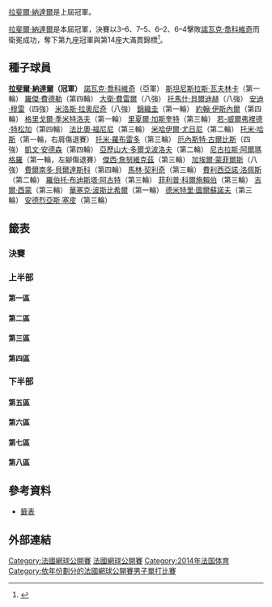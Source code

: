 {{GrandSlamEvents|2014|法國網球公開賽|
| defchamp = {{flagicon|ESP}} [[拉斐爾·納達爾|拉斐爾·納達爾]]
 | champ = {{flagicon|ESP}} [[拉斐爾·納達爾|拉斐爾·納達爾]]
 | runner = {{flagicon|SRB}} [[諾瓦克·喬科維奇|諾瓦克·喬科維奇]]
 | score = 3–6、7–5、6–2、6–4
}}

{{main|2014年法國網球公開賽}}

[[拉斐爾·納達爾|拉斐爾·納達爾]]是上屆冠軍。

[[拉斐爾·納達爾|拉斐爾·納達爾]]是本屆冠軍，決賽以3–6、7–5、6–2、6–4擊敗[[諾瓦克·喬科維奇|諾瓦克·喬科維奇]]而衛冕成功，奪下第九座冠軍與第14座大滿貫錦標<ref>{{cite news|url=http://www.bbc.com/sport/0/tennis/27753534|title=Rafael Nadal beats Novak Djokovic to win ninth French Open title|date=June 8, 2014|work=BBC Sport|accessdate=June 9, 2014|archive-date=2014-06-12|archive-url=https://web.archive.org/web/20140612173216/http://www.bbc.com/sport/0/tennis/27753534|dead-url=no}}</ref>。

==種子球員==
{{col-begin}}
{{col-2}}
{{seeds|1|一}} {{flagicon|ESP}} '''[[拉斐爾·納達爾|拉斐爾·納達爾]]（冠軍）'''
{{seeds|2|八}} {{flagicon|SRB}} [[諾瓦克·喬科維奇|諾瓦克·喬科維奇]]（亞軍）
{{seeds|3|三}} {{flagicon|SUI}} [[斯坦尼斯拉斯·瓦夫林卡|斯坦尼斯拉斯·瓦夫林卡]]（第一輪）
{{seeds|4|六}} {{flagicon|SUI}} [[羅傑·費德勒|羅傑·費德勒]]（第四輪）
{{seeds|5|二}} {{flagicon|ESP}} [[大衛·費雷爾|大衛·費雷爾]]（八強）
{{seeds|6|五}} {{flagicon|CZE}} [[托馬什·貝爾迪赫|托馬什·貝爾迪赫]]（八強）
{{seeds|7|四}} {{flagicon|GBR}} [[安迪·穆雷|安迪·穆雷]]（四強）
{{seeds|8|七}} {{flagicon|CAN}} [[米洛斯·拉奧尼奇|米洛斯·拉奧尼奇]]（八強）
{{seeds|9|七}} {{flagicon|JPN}} [[錦織圭|錦織圭]]（第一輪）
{{seeds|10|五}} {{flagicon|USA}} [[約翰·伊斯內爾|約翰·伊斯內爾]]（第四輪）
{{seeds|11|二}} {{flagicon|BUL}} [[格里戈爾·季米特洛夫|格里戈爾·季米特洛夫]]（第一輪）
{{seeds|12|四}} {{flagicon|FRA}} [[里夏爾·加斯奎特|里夏爾·加斯奎特]]（第三輪）
{{seeds|13|八}} {{flagicon|FRA}} [[若-威爾弗裡德·特松加|若-威爾弗裡德·特松加]]（第四輪）
{{seeds|14|三}} {{flagicon|ITA}} [[法比奧·福尼尼|法比奧·福尼尼]]（第三輪）
{{seeds|15|六}} {{flagicon|RUS}} [[米哈伊爾·尤日尼|米哈伊爾·尤日尼]]（第二輪）
{{seeds|16|一}} {{flagicon|GER}} [[托米·哈斯|托米·哈斯]]（第一輪，右肩傷退賽）
{{col-2}}
{{seeds|17|五}} {{flagicon|ESP}} [[托米·羅布雷多|托米·羅布雷多]]（第三輪）
{{seeds|18|六}} {{flagicon|LAT}} [[厄內斯特·古爾比斯|厄內斯特·古爾比斯]]（四強）
{{seeds|19|二}} {{flagicon|RSA}} [[凱文·安德森_(網球運動員)|凱文·安德森]]（第四輪）
{{seeds|20|七}} {{flagicon|UKR}} [[亞歷山大·多爾戈波洛夫|亞歷山大·多爾戈波洛夫]]（第二輪）
{{seeds|21|一}} {{flagicon|ESP}} [[尼古拉斯·阿爾瑪格羅|尼古拉斯·阿爾瑪格羅]]（第一輪，左腳傷退賽）
{{seeds|22|八}} {{flagicon|POL}} [[傑西·詹努維克茲|傑西·詹努維克茲]]（第三輪）
{{seeds|23|三}} {{flagicon|FRA}} [[加埃爾·蒙菲爾斯|加埃爾·蒙菲爾斯]]（八強）
{{seeds|24|四}} {{flagicon|ESP}} [[費爾南多·貝爾達斯科|費爾南多·貝爾達斯科]]（第四輪）
{{seeds|25|八}} {{flagicon|CRO}} [[馬林·契利奇|馬林·契利奇]]（第三輪）
{{seeds|26|三}} {{flagicon|ESP}} [[費利西亞諾·洛佩斯|費利西亞諾·洛佩斯]]（第二輪）
{{seeds|27|五}} {{flagicon|ESP}} [[羅伯托·布迪斯塔·阿古特|羅伯托·布迪斯塔·阿古特]]（第三輪）
{{seeds|28|四}} {{flagicon|GER}} [[菲利普·科爾施賴伯|菲利普·科爾施賴伯]]（第三輪）
{{seeds|29|七}} {{flagicon|FRA}} [[吉爾·西蒙|吉爾·西蒙]]（第三輪）
{{seeds|30|一}} {{flagicon|CAN}} [[華塞克·波斯比希爾|華塞克·波斯比希爾]]（第一輪）
{{seeds|31|六}} {{flagicon|RUS}} [[德米特里·圖爾蘇諾夫|德米特里·圖爾蘇諾夫]]（第三輪）
{{seeds|32|二}} {{flagicon|ITA}} [[安德烈亞斯·塞皮|安德烈亞斯·塞皮]]（第三輪）
{{col-end}}

==籤表==
{{Draw key}}

===決賽===
{{8TeamBracket-Tennis5
| RD1=八強
| RD2=四強
| RD3=決賽
| team-width=175

| RD1-seed1=1
| RD1-team1='''{{flagicon|ESP}} [[拉斐爾·納達爾|拉斐爾·納達爾]]
| RD1-score1-1=4
| RD1-score1-2='''6
| RD1-score1-3='''6
| RD1-score1-4='''6
| RD1-score1-5=
| RD1-seed2=5
| RD1-team2={{flagicon|ESP}} [[大衛·費雷爾|大衛·費雷爾]]
| RD1-score2-1='''6
| RD1-score2-2=4
| RD1-score2-3=0
| RD1-score2-4=1
| RD1-score2-5=

| RD1-seed3=23
| RD1-team3={{flagicon|FRA}} [[加埃爾·蒙菲爾斯|加埃爾·蒙菲爾斯]]
| RD1-score3-1=4
| RD1-score3-2=1
| RD1-score3-3='''6
| RD1-score3-4='''6
| RD1-score3-5=0
| RD1-seed4=7
| RD1-team4='''{{flagicon|GBR}} [[安迪·穆雷|安迪·穆雷]]
| RD1-score4-1='''6
| RD1-score4-2='''6
| RD1-score4-3=4
| RD1-score4-4=1
| RD1-score4-5='''6

| RD1-seed5=6
| RD1-team5={{flagicon|CZE}} [[托馬什·貝爾迪赫|托馬什·貝爾迪赫]]
| RD1-score5-1=3
| RD1-score5-2=2
| RD1-score5-3=4
| RD1-score5-4=
| RD1-score5-5=
| RD1-seed6=18
| RD1-team6='''{{flagicon|LAT}} [[厄內斯特·古爾比斯|厄內斯特·古爾比斯]]
| RD1-score6-1='''6
| RD1-score6-2='''6
| RD1-score6-3='''6
| RD1-score6-4=
| RD1-score6-5=

| RD1-seed7=8
| RD1-team7={{flagicon|CAN}} [[米洛斯·拉奧尼奇|米洛斯·拉奧尼奇]]
| RD1-score7-1=5
| RD1-score7-2=6<sup>5</sup>
| RD1-score7-3=4
| RD1-score7-4=
| RD1-score7-5=
| RD1-seed8=2
| RD1-team8='''{{flagicon|SRB}} [[諾瓦克·喬科維奇|諾瓦克·喬科維奇]]
| RD1-score8-1='''7
| RD1-score8-2='''7<sup>7</sup>
| RD1-score8-3='''6
| RD1-score8-4=
| RD1-score8-5=

| RD2-seed1=1
| RD2-team1='''{{flagicon|ESP}} [[拉斐爾·納達爾|拉斐爾·納達爾]]
| RD2-score1-1='''6
| RD2-score1-2='''6
| RD2-score1-3='''6
| RD2-score1-4=
| RD2-score1-5=
| RD2-seed2=7
| RD2-team2={{flagicon|GBR}} [[安迪·穆雷|安迪·穆雷]]
| RD2-score2-1=3
| RD2-score2-2=2
| RD2-score2-3=1
| RD2-score2-4=
| RD2-score2-5=

| RD2-seed3=18
| RD2-team3={{flagicon|LAT}} [[厄內斯特·古爾比斯|厄內斯特·古爾比斯]]
| RD2-score3-1=3
| RD2-score3-2=3
| RD2-score3-3='''6
| RD2-score3-4=3
| RD2-score3-5=
| RD2-seed4=2
| RD2-team4='''{{flagicon|SRB}} [[諾瓦克·喬科維奇|諾瓦克·喬科維奇]]
| RD2-score4-1='''6
| RD2-score4-2='''6
| RD2-score4-3=3
| RD2-score4-4='''6
| RD2-score4-5=

| RD3-seed1=1
| RD3-team1='''{{flagicon|ESP}} [[拉斐爾·納達爾|拉斐爾·納達爾]]
| RD3-score1-1=3
| RD3-score1-2='''7
| RD3-score1-3='''6
| RD3-score1-4='''6
| RD3-score1-5=
| RD3-seed2=2
| RD3-team2={{flagicon|SRB}} [[諾瓦克·喬科維奇|諾瓦克·喬科維奇]]
| RD3-score2-1='''6
| RD3-score2-2=5
| RD3-score2-3=2
| RD3-score2-4=4
| RD3-score2-5=
}}

===上半部===
====第一區====
{{16TeamBracket-Compact-Tennis5
| RD1=第一輪
| RD2=第二輪
| RD3=第三輪
| RD4=第四輪

| RD1-seed01=1
| RD1-team01='''{{flagicon|ESP}} [[拉斐爾·納達爾|納達爾]]
| RD1-score01-1='''6
| RD1-score01-2='''6
| RD1-score01-3='''6
| RD1-score01-4=
| RD1-score01-5=
| RD1-seed02=WC
| RD1-team02={{flagicon|USA}} [[羅比·吉內普里|吉內普里]]
| RD1-score02-1=0
| RD1-score02-2=3
| RD1-score02-3=0
| RD1-score02-4=
| RD1-score02-5=

| RD1-seed03=WC
| RD1-team03={{flagicon|FRA}} [[保羅-亨利·馬蒂厄|馬蒂厄]]
| RD1-score03-1=4
| RD1-score03-2=6<sup>3</sup>
| RD1-score03-3=2
| RD1-score03-4=
| RD1-score03-5=
| RD1-seed04=
| RD1-team04='''{{flagicon|AUT}} [[多米尼克·蒂姆|蒂姆]]
| RD1-score04-1='''6
| RD1-score04-2='''7<sup>7</sup>
| RD1-score04-3='''6
| RD1-score04-4=
| RD1-score04-5=

| RD1-seed05=Q
| RD1-team05={{flagicon|AUS}} [[詹姆斯·達克沃斯_(網球運動員)|達克沃斯]]
| RD1-score05-1='''7
| RD1-score05-2=2
| RD1-score05-3=4
| RD1-score05-4=6<sup>2</sup>
| RD1-score05-5=
| RD1-seed06=
| RD1-team06='''{{flagicon|ARG}} [[萊昂納多·梅耶爾|梅耶爾]]
| RD1-score06-1=5
| RD1-score06-2='''6
| RD1-score06-3='''6
| RD1-score06-4='''7<sup>7</sup>
| RD1-score06-5=

| RD1-seed07=
| RD1-team07='''{{nowrap|{{flagicon|RUS}} [[泰穆拉茲·加巴什維利|加巴什維利]]}}
| RD1-score07-1='''6
| RD1-score07-2='''6
| RD1-score07-3='''6
| RD1-score07-4=
| RD1-score07-5=
| RD1-seed08=30
| RD1-team08={{flagicon|CAN}} [[華塞克·波斯比希爾|波斯比希爾]]
| RD1-score08-1=4
| RD1-score08-2=2
| RD1-score08-3=3
| RD1-score08-4=
| RD1-score08-5=

| RD1-seed09=21
| RD1-team09={{flagicon|ESP}} [[尼古拉斯·阿爾瑪格羅|阿爾瑪格羅]]
| RD1-score09-1=0<sup>r</sup>
| RD1-score09-2=
| RD1-score09-3=
| RD1-score09-4=
| RD1-score09-5=
| RD1-seed10=
| RD1-team10='''{{flagicon|USA}} [[傑克·索克|索克]]
| RD1-score10-1=5
| RD1-score10-2=
| RD1-score10-3=
| RD1-score10-4=
| RD1-score10-5=

| RD1-seed11=
| RD1-team11='''{{flagicon|USA}} [[斯蒂夫·約翰遜|約翰遜]]
| RD1-score11-1=4
| RD1-score11-2=6<sup>7</sup>
| RD1-score11-3='''7<sup>7</sup>
| RD1-score11-4='''6
| RD1-score11-5='''6
| RD1-seed12=Q
| RD1-team12={{flagicon|FRA}} [[洛朗·洛克里|洛克里]]
| RD1-score12-1='''6
| RD1-score12-2='''7<sup>9</sup>
| RD1-score12-3=6<sup>3</sup>
| RD1-score12-4=3
| RD1-score12-5=3

| RD1-seed13=
| RD1-team13='''{{flagicon|SRB}} [[杜尚·拉約維奇|拉約維奇]]
| RD1-score13-1='''6
| RD1-score13-2='''6
| RD1-score13-3='''6
| RD1-score13-4=
| RD1-score13-5=
| RD1-seed14=
| RD1-team14={{flagicon|ARG}} [[費德里科·德爾波尼斯|德爾波尼斯]]
| RD1-score14-1=3
| RD1-score14-2=2
| RD1-score14-3=3
| RD1-score14-4=
| RD1-score14-5=

| RD1-seed15=PR
| RD1-team15='''{{flagicon|EST}} [[于爾根·佐普|佐普]]
| RD1-score15-1=2
| RD1-score15-2=
| RD1-score15-3=
| RD1-score15-4=
| RD1-score15-5=
| RD1-seed16=16
| RD1-team16={{flagicon|GER}} [[托米·哈斯|哈斯]]
| RD1-score16-1=5<sup>r</sup>
| RD1-score16-2=
| RD1-score16-3=
| RD1-score16-4=
| RD1-score16-5=

| RD2-seed01=1
| RD2-team01='''{{flagicon|ESP}} [[拉斐爾·納達爾|納達爾]]
| RD2-score01-1='''6
| RD2-score01-2='''6
| RD2-score01-3='''6
| RD2-score01-4=
| RD2-score01-5=
| RD2-seed02=
| RD2-team02={{flagicon|AUT}} [[多米尼克·蒂姆|蒂姆]]
| RD2-score02-1=2
| RD2-score02-2=2
| RD2-score02-3=3
| RD2-score02-4=
| RD2-score02-5=

| RD2-seed03=
| RD2-team03='''{{flagicon|ARG}} [[萊昂納多·梅耶爾|梅耶爾]]
| RD2-score03-1='''6
| RD2-score03-2=4
| RD2-score03-3='''6
| RD2-score03-4='''6
| RD2-score03-5=
| RD2-seed04=
| RD2-team04={{flagicon|RUS}} [[泰穆拉茲·加巴什維利|加巴什維利]]
| RD2-score04-1=2
| RD2-score04-2='''6
| RD2-score04-3=4
| RD2-score04-4=4
| RD2-score04-5=

| RD2-seed05=
| RD2-team05='''{{flagicon|USA}} [[傑克·索克|索克]]
| RD2-score05-1='''7
| RD2-score05-2='''6
| RD2-score05-3='''6
| RD2-score05-4=
| RD2-score05-5=
| RD2-seed06=
| RD2-team06={{flagicon|USA}} [[斯蒂夫·約翰遜|約翰遜]]
| RD2-score06-1=5
| RD2-score06-2=4
| RD2-score06-3=2
| RD2-score06-4=
| RD2-score06-5=

| RD2-seed07=
| RD2-team07='''{{flagicon|SRB}} [[杜尚·拉約維奇|拉約維奇]]
| RD2-score07-1='''6
| RD2-score07-2='''6
| RD2-score07-3='''6
| RD2-score07-4=
| RD2-score07-5=
| RD2-seed08=PR
| RD2-team08={{flagicon|EST}} [[于爾根·佐普|佐普]]
| RD2-score08-1=2
| RD2-score08-2=4
| RD2-score08-3=4
| RD2-score08-4=
| RD2-score08-5=

| RD3-seed01=1
| RD3-team01='''{{flagicon|ESP}} [[拉斐爾·納達爾|納達爾]]
| RD3-score01-1='''6
| RD3-score01-2='''7
| RD3-score01-3='''6
| RD3-score01-4=
| RD3-score01-5=
| RD3-seed02=
| RD3-team02={{flagicon|ARG}} [[萊昂納多·梅耶爾|梅耶爾]]
| RD3-score02-1=2
| RD3-score02-2=5
| RD3-score02-3=2
| RD3-score02-4=
| RD3-score02-5=

| RD3-seed03=
| RD3-team03={{flagicon|USA}}  [[傑克·索克|索克]]
| RD3-score03-1=4
| RD3-score03-2=5
| RD3-score03-3=3
| RD3-score03-4=
| RD3-score03-5=
| RD3-seed04=
| RD3-team04='''{{flagicon|SRB}} [[杜尚·拉約維奇|拉約維奇]]
| RD3-score04-1='''6
| RD3-score04-2='''7
| RD3-score04-3='''6
| RD3-score04-4=
| RD3-score04-5=

| RD4-seed01=1
| RD4-team01='''{{flagicon|ESP}} [[拉斐爾·納達爾|納達爾]]
| RD4-score01-1='''6
| RD4-score01-2='''6
| RD4-score01-3='''6
| RD4-score01-4=
| RD4-score01-5=
| RD4-seed02=
| RD4-team02={{flagicon|SRB}} [[杜尚·拉約維奇|拉約維奇]]
| RD4-score02-1=1
| RD4-score02-2=2
| RD4-score02-3=1
| RD4-score02-4=
| RD4-score02-5=
}}

====第二區====
{{16TeamBracket-Compact-Tennis5
| RD1=第一輪
| RD2=第二輪
| RD3=第三輪
| RD4=第四輪

| RD1-seed01=11
| RD1-team01={{flagicon|BUL}} [[格里戈爾·季米特洛夫|季米特洛夫]]
| RD1-score01-1=4
| RD1-score01-2=5
| RD1-score01-3=6<sup>4</sup>
| RD1-score01-4=
| RD1-score01-5=
| RD1-seed02=
| RD1-team02='''{{flagicon|CRO}} [[伊沃·卡洛維奇|卡洛維奇]]
| RD1-score02-1='''6
| RD1-score02-2='''7
| RD1-score02-3='''7<sup>7</sup>
| RD1-score02-4=
| RD1-score02-5=

| RD1-seed03=Q
| RD1-team03='''{{nowrap|{{flagicon|AUT}} [[安德烈斯·海德爾-毛瑞爾|海德爾-毛瑞爾]]}}
| RD1-score03-1=4
| RD1-score03-2=4
| RD1-score03-3='''6
| RD1-score03-4='''6
| RD1-score03-5='''6
| RD1-seed04=
| RD1-team04={{flagicon|GER}} [[丹尼爾·布蘭德斯|布蘭德斯]]
| RD1-score04-1='''6
| RD1-score04-2='''6
| RD1-score04-3=2
| RD1-score04-4=3
| RD1-score04-5=4

| RD1-seed05=WC
| RD1-team05='''{{flagicon|FRA}} [[阿克塞爾·米其翁|米其翁]]
| RD1-score05-1='''6
| RD1-score05-2=6<sup>4</sup>
| RD1-score05-3=5
| RD1-score05-4='''6
| RD1-score05-5='''6
| RD1-seed06=
| RD1-team06={{flagicon|USA}} [[布拉德利·克拉恩|克拉恩]]
| RD1-score06-1=1
| RD1-score06-2='''7<sup>7</sup>
| RD1-score06-3='''7
| RD1-score06-4=1
| RD1-score06-5=4

| RD1-seed07=
| RD1-team07={{flagicon|FRA}} [[斯特凡納·羅伯特|羅伯特]]
| RD1-score07-1=5
| RD1-score07-2=3
| RD1-score07-3=4
| RD1-score07-4=
| RD1-score07-5=
| RD1-seed08=19
| RD1-team08='''{{flagicon|RSA}} [[凱文·安德森_(網球運動員)|安德森]]
| RD1-score08-1='''7
| RD1-score08-2='''6
| RD1-score08-3='''6
| RD1-score08-4=
| RD1-score08-5=

| RD1-seed09=32
| RD1-team09='''{{flagicon|ITA}} [[安德烈亞斯·塞皮|塞皮]]
| RD1-score09-1='''6
| RD1-score09-2='''7
| RD1-score09-3='''6
| RD1-score09-4=
| RD1-score09-5=
| RD1-seed10=
| RD1-team10={{flagicon|COL}} [[聖地亞哥·基拉爾多|基拉爾多]]
| RD1-score10-1=3
| RD1-score10-2=5
| RD1-score10-3=3
| RD1-score10-4=
| RD1-score10-5=

| RD1-seed11=
| RD1-team11='''{{flagicon|ARG}} [[胡安·摩納哥|摩納哥]]
| RD1-score11-1='''6
| RD1-score11-2='''6
| RD1-score11-3='''6
| RD1-score11-4=
| RD1-score11-5=
| RD1-seed12=WC
| RD1-team12={{flagicon|FRA}} [[盧卡斯·普耶|普耶]]
| RD1-score12-1=3
| RD1-score12-2=1
| RD1-score12-3=4
| RD1-score12-4=
| RD1-score12-5=

| RD1-seed13=Q
| RD1-team13='''{{flagicon|ITA}} [[西莫內·博萊利|博萊利]]
| RD1-score13-1='''6
| RD1-score13-2='''6
| RD1-score13-3='''6
| RD1-score13-4=
| RD1-score13-5=
| RD1-seed14=Q
| RD1-team14={{flagicon|ITA}} [[安德烈·阿納博迪|阿納博迪]]
| RD1-score14-1=4
| RD1-score14-2=4
| RD1-score14-3=2
| RD1-score14-4=
| RD1-score14-5=

| RD1-seed15=
| RD1-team15={{flagicon|NED}} [[伊格爾·西里寧|西里寧]]
| RD1-score15-1=4
| RD1-score15-2=3
| RD1-score15-3=1
| RD1-score15-4=
| RD1-score15-5=
| RD1-seed16=5
| RD1-team16='''{{flagicon|ESP}} [[大衛·費雷爾|費雷爾]]
| RD1-score16-1='''6
| RD1-score16-2='''6
| RD1-score16-3='''6
| RD1-score16-4=
| RD1-score16-5=

| RD2-seed01=
| RD2-team01='''{{flagicon|CRO}} [[伊沃·卡洛維奇|卡洛維奇]]
| RD2-score01-1='''7
| RD2-score01-2='''6
| RD2-score01-3='''6
| RD2-score01-4=
| RD2-score01-5=
| RD2-seed02=Q
| RD2-team02={{nowrap|{{flagicon|AUT}} [[安德烈斯·海德爾-毛瑞爾|海德爾-毛瑞爾]]}}
| RD2-score02-1=5
| RD2-score02-2=3
| RD2-score02-3=4
| RD2-score02-4=
| RD2-score02-5=

| RD2-seed03=WC
| RD2-team03={{flagicon|FRA}} [[阿克塞爾·米其翁|米其翁]]
| RD2-score03-1=2
| RD2-score03-2=3
| RD2-score03-3=2
| RD2-score03-4=
| RD2-score03-5=
| RD2-seed04=19
| RD2-team04='''{{flagicon|RSA}} [[凱文·安德森_(網球運動員)|安德森]]
| RD2-score04-1='''6
| RD2-score04-2='''6
| RD2-score04-3='''6
| RD2-score04-4=
| RD2-score04-5=

| RD2-seed05=32
| RD2-team05='''{{flagicon|ITA}} [[安德烈亞斯·塞皮|塞皮]]
| RD2-score05-1='''6
| RD2-score05-2='''6
| RD2-score05-3='''6
| RD2-score05-4=
| RD2-score05-5=
| RD2-seed06=
| RD2-team06={{flagicon|ARG}} [[胡安·摩納哥|摩納哥]]
| RD2-score06-1=2
| RD2-score06-2=4
| RD2-score06-3=4
| RD2-score06-4=
| RD2-score06-5=

| RD2-seed07=Q
| RD2-team07={{flagicon|ITA}} [[西莫內·博萊利|博萊利]]
| RD2-score07-1=2
| RD2-score07-2=3
| RD2-score07-3=2
| RD2-score07-4=
| RD2-score07-5=
| RD2-seed08=5
| RD2-team08='''{{flagicon|ESP}} [[大衛·費雷爾|費雷爾]]'''
| RD2-score08-1='''6
| RD2-score08-2='''6
| RD2-score08-3='''6
| RD2-score08-4=
| RD2-score08-5=

| RD3-seed01=
| RD3-team01={{flagicon|CRO}} [[伊沃·卡洛維奇|卡洛維奇]]
| RD3-score01-1=3
| RD3-score01-2=0<sup>r</sup>
| RD3-score01-3=
| RD3-score01-4=
| RD3-score01-5=
| RD3-seed02=19
| RD3-team02='''{{nowrap|{{flagicon|RSA}} [[凱文·安德森_(網球運動員)|安德森]]}}
| RD3-score02-1='''6
| RD3-score02-2=0
| RD3-score02-3=
| RD3-score02-4=
| RD3-score02-5=

| RD3-seed03=32
| RD3-team03={{flagicon|ITA}} [[安德烈亞斯·塞皮|塞皮]]
| RD3-score03-1=2
| RD3-score03-2=6<sup>2</sup>
| RD3-score03-3=3
| RD3-score03-4=
| RD3-score03-5=
| RD3-seed04=5
| RD3-team04='''{{flagicon|ESP}} [[大衛·費雷爾|費雷爾]]
| RD3-score04-1='''6
| RD3-score04-2='''7<sup>7</sup>
| RD3-score04-3='''6
| RD3-score04-4=
| RD3-score04-5=

| RD4-seed01=19
| RD4-team01={{nowrap|{{flagicon|RSA}} [[凱文·安德森_(網球運動員)|安德森]]}}
| RD4-score01-1=3
| RD4-score01-2=3
| RD4-score01-3='''7<sup>7</sup>
| RD4-score01-4=1
| RD4-score01-5=
| RD4-seed02=5
| RD4-team02={{flagicon|ESP}} '''[[大衛·費雷爾|費雷爾]]
| RD4-score02-1='''6
| RD4-score02-2='''6
| RD4-score02-3=6<sup>5</sup>
| RD4-score02-4='''6
| RD4-score02-5=
}}

====第三區====
{{16TeamBracket-Compact-Tennis5
| RD1=第一輪
| RD2=第二輪
| RD3=第三輪
| RD4=第四輪

| RD1-seed01=3
| RD1-team01= {{flagicon|SUI}} [[斯坦尼斯拉斯·瓦夫林卡|瓦夫林卡]]
| RD1-score01-1=4
| RD1-score01-2='''7
| RD1-score01-3=2
| RD1-score01-4=0
| RD1-score01-5=
| RD1-seed02=
| RD1-team02= '''{{nowrap|{{flagicon|ESP}} [[吉列爾莫·加西亞·洛佩斯|加西亞·洛佩斯]]}}
| RD1-score02-1='''6
| RD1-score02-2=5
| RD1-score02-3='''6
| RD1-score02-4='''6'''
| RD1-score02-5=

| RD1-seed03=
| RD1-team03='''{{flagicon|FRA}} [[阿德里安·曼納里諾|曼納里諾]]
| RD1-score03-1='''6
| RD1-score03-2='''6
| RD1-score03-3='''6
| RD1-score03-4=
| RD1-score03-5=
| RD1-seed04=
| RD1-team04={{flagicon|TPE}} [[盧彥勳|盧]]
| RD1-score04-1=2
| RD1-score04-2=1
| RD1-score04-3=1
| RD1-score04-4=
| RD1-score04-5=

| RD1-seed05=
| RD1-team05='''{{flagicon|USA}} [[唐納德·揚_(網球運動員)|揚]]
| RD1-score05-1='''6
| RD1-score05-2=2
| RD1-score05-3='''6
| RD1-score05-4='''6
| RD1-score05-5=
| RD1-seed06=
| RD1-team06={{flagicon|ISR}} [[杜迪·塞拉|塞拉]]
| RD1-score06-1=1
| RD1-score06-2='''6
| RD1-score06-3=1
| RD1-score06-4=0
| RD1-score06-5=

| RD1-seed07=Q
| RD1-team07={{flagicon|BIH}} [[達米爾·德祖赫|德祖赫]]
| RD1-score07-1=3
| RD1-score07-2=6<sup>8</sup>
| RD1-score07-3=3
| RD1-score07-4=
| RD1-score07-5=
| RD1-seed08=26
| RD1-team08='''{{flagicon|ESP}} [[費利西亞諾·洛佩斯|洛佩斯]]
| RD1-score08-1='''6
| RD1-score08-2='''7<sup>10</sup>
| RD1-score08-3='''6
| RD1-score08-4=
| RD1-score08-5=

| RD1-seed09=23
| RD1-team09='''{{flagicon|FRA}} [[加埃爾·蒙菲爾斯|蒙菲爾斯]]
| RD1-score09-1='''6
| RD1-score09-2=4
| RD1-score09-3='''6
| RD1-score09-4='''6
| RD1-score09-5=
| RD1-seed10=
| RD1-team10={{flagicon|ROU}} [[維克托·哈內斯庫|哈內斯庫]]
| RD1-score10-1=2
| RD1-score10-2='''6
| RD1-score10-3=4
| RD1-score10-4=2
| RD1-score10-5=

| RD1-seed11=WC
| RD1-team11={{flagicon|FRA}} [[阿爾巴諾·奧利維蒂|奧利維蒂]]
| RD1-score11-1=1
| RD1-score11-2=4
| RD1-score11-3=4
| RD1-score11-4=
| RD1-score11-5=
| RD1-seed12=
| RD1-team12='''{{flagicon|GER}} [[楊-萊納德·史卓夫|史卓夫]]
| RD1-score12-1='''6
| RD1-score12-2='''6
| RD1-score12-3='''6
| RD1-score12-4=
| RD1-score12-5=

| RD1-seed13=
| RD1-team13={{flagicon|GER}} [[班傑明·貝克爾|貝克爾]]
| RD1-score13-1=2
| RD1-score13-2=4
| RD1-score13-3='''6
| RD1-score13-4='''6
| RD1-score13-5=2
| RD1-seed14=
| RD1-team14='''{{flagicon|BRA}} [[托馬斯·貝魯奇|貝魯奇]]
| RD1-score14-1='''6
| RD1-score14-2='''6
| RD1-score14-3=3
| RD1-score14-4=4
| RD1-score14-5='''6

| RD1-seed15=Q
| RD1-team15={{flagicon|GER}} [[安德烈亞斯·貝克_(網球運動員)|貝克]]
| RD1-score15-1=4
| RD1-score15-2=4
| RD1-score15-3=1
| RD1-score15-4=
| RD1-score15-5=
| RD1-seed16=14
| RD1-team16='''{{flagicon|ITA}} [[法比奧·福尼尼|福尼尼]]
| RD1-score16-1='''6
| RD1-score16-2='''6
| RD1-score16-3='''6
| RD1-score16-4=
| RD1-score16-5=

| RD2-seed01=
| RD2-team01='''{{nowrap|{{flagicon|ESP}} [[吉列爾莫·加西亞·洛佩斯|加西亞·洛佩斯]]}}
| RD2-score01-1='''6
| RD2-score01-2='''6
| RD2-score01-3=4
| RD2-score01-4='''6
| RD2-score01-5=
| RD2-seed02=
| RD2-team02={{flagicon|FRA}} [[阿德里安·曼納里諾|曼納里諾]]
| RD2-score02-1=4
| RD2-score02-2=3
| RD2-score02-3='''6
| RD2-score02-4=0
| RD2-score02-5=

| RD2-seed03=
| RD2-team03='''{{flagicon|USA}} [[唐納德·揚_(網球運動員)|揚]]
| RD2-score03-1='''6
| RD2-score03-2='''7<sup>7</sup>
| RD2-score03-3='''6
| RD2-score03-4=
| RD2-score03-5=
| RD2-seed04=26
| RD2-team04={{flagicon|ESP}} [[費利西亞諾·洛佩斯|洛佩斯]]
| RD2-score04-1=3
| RD2-score04-2=6<sup>1</sup>
| RD2-score04-3=3
| RD2-score04-4=
| RD2-score04-5=

| RD2-seed05=23
| RD2-team05='''{{flagicon|FRA}} [[加埃爾·蒙菲爾斯|蒙菲爾斯]]
| RD2-score05-1='''7<sup>7</sup>
| RD2-score05-2='''6
| RD2-score05-3='''6
| RD2-score05-4=
| RD2-score05-5=
| RD2-seed06=
| RD2-team06={{flagicon|GER}} [[楊-萊納德·史卓夫|史卓夫]]
| RD2-score06-1=6<sup>4</sup>
| RD2-score06-2=4
| RD2-score06-3=1
| RD2-score06-4=
| RD2-score06-5=

| RD2-seed07=
| RD2-team07={{flagicon|BRA}} [[托馬斯·貝魯奇|貝魯奇]]
| RD2-score07-1=3
| RD2-score07-2=4
| RD2-score07-3=6<sup>2</sup>
| RD2-score07-4=
| RD2-score07-5=
| RD2-seed08=14
| RD2-team08='''{{flagicon|ITA}} [[法比奧·福尼尼|福尼尼]]
| RD2-score08-1='''6
| RD2-score08-2='''6
| RD2-score08-3='''7<sup>7</sup>
| RD2-score08-4=
| RD2-score08-5=

| RD3-seed01=
| RD3-team01='''{{nowrap|{{flagicon|ESP}} [[吉列爾莫·加西亞·洛佩斯|加西亞·洛佩斯]]}}
| RD3-score01-1='''6
| RD3-score01-2='''6
| RD3-score01-3=2
| RD3-score01-4=6<sup>4</sup>
| RD3-score01-5='''6
| RD3-seed02=
| RD3-team02={{flagicon|USA}} [[唐納德·揚_(網球運動員)|揚]]
| RD3-score02-1=2
| RD3-score02-2=4
| RD3-score02-3='''6
| RD3-score02-4='''7<sup>7</sup>
| RD3-score02-5=4

| RD3-seed03=23
| RD3-team03='''{{flagicon|FRA}} [[加埃爾·蒙菲爾斯|蒙菲爾斯]]
| RD3-score03-1=5
| RD3-score03-2='''6
| RD3-score03-3='''6
| RD3-score03-4=0
| RD3-score03-5='''6
| RD3-seed04=14
| RD3-team04={{flagicon|ITA}} [[法比奧·福尼尼|福尼尼]]
| RD3-score04-1='''7
| RD3-score04-2=2
| RD3-score04-3=4
| RD3-score04-4='''6
| RD3-score04-5=2

| RD4-seed01=
| RD4-team01={{nowrap|{{flagicon|ESP}} [[吉列爾莫·加西亞·洛佩斯|加西亞·洛佩斯]]}}
| RD4-score01-1=0
| RD4-score01-2=2
| RD4-score01-3=5
| RD4-score01-4=
| RD4-score01-5=
| RD4-seed02=23
| RD4-team02={{flagicon|FRA}} '''[[加埃爾·蒙菲爾斯|蒙菲爾斯]]'''
| RD4-score02-1='''6
| RD4-score02-2='''6'''
| RD4-score02-3='''7'''
| RD4-score02-4=
| RD4-score02-5=
}}

====第四區====
{{16TeamBracket-Compact-Tennis5
| RD1=第一輪
| RD2=第二輪
| RD3=第三輪
| RD4=第四輪

| RD1-seed01=12
| RD1-team01='''{{flagicon|FRA}} [[里夏爾·加斯奎特|加斯奎特]]
| RD1-score01-1='''6
| RD1-score01-2='''6
| RD1-score01-3='''7
| RD1-score01-4=
| RD1-score01-5=
| RD1-seed02=
| RD1-team02={{flagicon|AUS}} [[伯納德·托米奇|托米奇]]
| RD1-score02-1=2
| RD1-score02-2=1
| RD1-score02-3=5
| RD1-score02-4=
| RD1-score02-5=

| RD1-seed03=
| RD1-team03={{flagicon|AUS}} [[萊頓·休伊特|休伊特]]
| RD1-score03-1='''6
| RD1-score03-2=2
| RD1-score03-3=1
| RD1-score03-4=4
| RD1-score03-5=
| RD1-seed04=
| RD1-team04='''{{flagicon|ARG}} [[卡洛斯·貝洛克|貝洛克]]
| RD1-score04-1=3
| RD1-score04-2='''6
| RD1-score04-3='''6
| RD1-score04-4='''6
| RD1-score04-5=

| RD1-seed05=
| RD1-team05={{flagicon|AUS}} [[馬修·伊布登|伊布登]]
| RD1-score05-1=1
| RD1-score05-2=2
| RD1-score05-3=3
| RD1-score05-4=
| RD1-score05-5=
| RD1-seed06=PR
| RD1-team06='''{{flagicon|URU}} [[巴勃羅·奎瓦斯|奎瓦斯]]
| RD1-score06-1='''6
| RD1-score06-2='''6
| RD1-score06-3='''6
| RD1-score06-4=
| RD1-score06-5=

| RD1-seed07=WC
| RD1-team07={{flagicon|FRA}} [[米卡埃爾·洛德拉|洛德拉]]
| RD1-score07-1=2
| RD1-score07-2=6<sup>4</sup>
| RD1-score07-3=6<sup>3</sup>
| RD1-score07-4=
| RD1-score07-5=
| RD1-seed08=24
| RD1-team08='''{{flagicon|ESP}} [[費爾南多·貝爾達斯科|貝爾達斯科]]
| RD1-score08-1='''6
| RD1-score08-2='''7<sup>7</sup>
| RD1-score08-3='''7<sup>7</sup>
| RD1-score08-4=
| RD1-score08-5=

| RD1-seed09=28
| RD1-team09='''{{nowrap|{{flagicon|GER}} [[菲利普·科爾施賴伯|科爾施賴伯]]}}
| RD1-score09-1='''7
| RD1-score09-2='''6
| RD1-score09-3='''6
| RD1-score09-4=
| RD1-score09-5=
| RD1-seed10=
| RD1-team10={{flagicon|ESP}} [[佩雷·里巴|里巴]]
| RD1-score10-1=5
| RD1-score10-2=4
| RD1-score10-3=1
| RD1-score10-4=
| RD1-score10-5=

| RD1-seed11=
| RD1-team11={{flagicon|UKR}} [[謝爾蓋·斯坦高夫斯基|斯坦高夫斯基]]
| RD1-score11-1=3
| RD1-score11-2=4
| RD1-score11-3='''6
| RD1-score11-4=3
| RD1-score11-5=
| RD1-seed12=
| RD1-team12='''{{flagicon|UZB}} [[丹尼斯·伊斯托明|伊斯托明]]
| RD1-score12-1='''6
| RD1-score12-2='''6
| RD1-score12-3=2
| RD1-score12-4='''6
| RD1-score12-5=

| RD1-seed13=
| RD1-team13='''{{flagicon|AUS}} [[馬林卡·馬特塞維奇|馬特塞維奇]]
| RD1-score13-1='''7<sup>7</sup>
| RD1-score13-2='''6
| RD1-score13-3=6<sup>1</sup>
| RD1-score13-4='''7
| RD1-score13-5=
| RD1-seed14=
| RD1-team14={{flagicon|GER}} [[達斯汀·布朗_(網球運動員)|布朗]]
| RD1-score14-1=6<sup>5</sup>
| RD1-score14-2=4
| RD1-score14-3='''7<sup>7</sup>
| RD1-score14-4=5
| RD1-score14-5=

| RD1-seed15=
| RD1-team15= {{flagicon|KAZ}} [[安德烈·戈盧別夫|戈盧別夫]]
| RD1-score15-1=1
| RD1-score15-2=4
| RD1-score15-3='''6
| RD1-score15-4=3
| RD1-score15-5=
| RD1-seed16=7
| RD1-team16='''{{flagicon|GBR}} [[安迪·穆雷|穆雷]]
| RD1-score16-1='''6
| RD1-score16-2='''6
| RD1-score16-3=3
| RD1-score16-4='''6
| RD1-score16-5=

| RD2-seed01=12
| RD2-team01='''{{flagicon|FRA}} [[里夏爾·加斯奎特|加斯奎特]]
| RD2-score01-1='''7<sup>7</sup>
| RD2-score01-2='''6
| RD2-score01-3='''6
| RD2-score01-4=
| RD2-score01-5=
| RD2-seed02=
| RD2-team02={{flagicon|ARG}} [[卡洛斯·貝洛克|貝洛克]]
| RD2-score02-1=6<sup>5</sup>
| RD2-score02-2=4
| RD2-score02-3=4
| RD2-score02-4=
| RD2-score02-5=

| RD2-seed03=PR
| RD2-team03={{flagicon|URU}} [[巴勃羅·奎瓦斯|奎瓦斯]]
| RD2-score03-1='''6
| RD2-score03-2='''7<sup>8</sup>
| RD2-score03-3=5
| RD2-score03-4=4
| RD2-score03-5=3
| RD2-seed04=24
| RD2-team04={{flagicon|ESP}} '''[[費爾南多·貝爾達斯科|貝爾達斯科]]'''
| RD2-score04-1=4
| RD2-score04-2=6<sup>6</sup>
| RD2-score04-3='''7
| RD2-score04-4='''6
| RD2-score04-5='''6'''

| RD2-seed05=28
| RD2-team05='''{{nowrap|{{flagicon|GER}} [[菲利普·科爾施賴伯|科爾施賴伯]]}}
| RD2-score05-1='''6
| RD2-score05-2='''7<sup>7</sup>
| RD2-score05-3='''6
| RD2-score05-4=
| RD2-score05-5=
| RD2-seed06=
| RD2-team06={{flagicon|UZB}} [[丹尼斯·伊斯托明|伊斯托明]]
| RD2-score06-1=3
| RD2-score06-2=6<sup>5</sup>
| RD2-score06-3=2
| RD2-score06-4=
| RD2-score06-5=

| RD2-seed07=
| RD2-team07={{flagicon|AUS}} [[馬林卡·馬特塞維奇|馬特塞維奇]]
| RD2-score07-1=3
| RD2-score07-2=1
| RD2-score07-3=3
| RD2-score07-4=
| RD2-score07-5=
| RD2-seed08=7
| RD2-team08='''{{flagicon|GBR}} [[安迪·穆雷|穆雷]]
| RD2-score08-1='''6
| RD2-score08-2='''6
| RD2-score08-3='''6
| RD2-score08-4=
| RD2-score08-5=

| RD3-seed01=12
| RD3-team01={{flagicon|FRA}} [[里夏爾·加斯奎特|加斯奎特]]
| RD3-score01-1=3
| RD3-score01-2=2
| RD3-score01-3=3
| RD3-score01-4=
| RD3-score01-5=
| RD3-seed02=24
| RD3-team02='''{{flagicon|ESP}} [[費爾南多·貝爾達斯科|貝爾達斯科]]
| RD3-score02-1='''6
| RD3-score02-2='''6
| RD3-score02-3='''6
| RD3-score02-4=
| RD3-score02-5=

| RD3-seed03=28
| RD3-team03={{nowrap|{{flagicon|GER}} [[菲利普·科爾施賴伯|科爾施賴伯]]}}
| RD3-score03-1='''6
| RD3-score03-2=3
| RD3-score03-3=3
| RD3-score03-4='''6
| RD3-score03-5=10
| RD3-seed04=7
| RD3-team04='''{{flagicon|GBR}} [[安迪·穆雷|穆雷]]
| RD3-score04-1=3
| RD3-score04-2='''6
| RD3-score04-3='''6
| RD3-score04-4=4
| RD3-score04-5='''12

| RD4-seed01=24
| RD4-team01={{nowrap|{{flagicon|ESP}} [[費爾南多·貝爾達斯科|貝爾達斯科]]}}
| RD4-score01-1=4
| RD4-score01-2=5
| RD4-score01-3=6<sup>3</sup>
| RD4-score01-4=
| RD4-score01-5=
| RD4-seed02=7
| RD4-team02='''{{flagicon|GBR}} [[安迪·穆雷|穆雷]]
| RD4-score02-1='''6
| RD4-score02-2='''7
| RD4-score02-3='''7<sup>7</sup>
| RD4-score02-4=
| RD4-score02-5=
}}

===下半部===
====第五區====
{{16TeamBracket-Compact-Tennis5
| RD1=第一輪
| RD2=第二輪
| RD3=第三輪
| RD4=第四輪

| RD1-seed01=6
| RD1-team01='''{{flagicon|CZE}} [[托馬什·貝爾迪赫|貝爾迪赫]]
| RD1-score01-1='''6
| RD1-score01-2='''6
| RD1-score01-3='''6
| RD1-score01-4=
| RD1-score01-5=
| RD1-seed02=Q
| RD1-team02={{flagicon|CAN}} [[彼得·波蘭斯基|波蘭斯基]]
| RD1-score02-1=3
| RD1-score02-2=4
| RD1-score02-3=4
| RD1-score02-4=
| RD1-score02-5=

| RD1-seed03=
| RD1-team03={{flagicon|IND}} [[山德夫·狄瓦曼|狄瓦曼]]
| RD1-score03-1='''7
| RD1-score03-2=3
| RD1-score03-3=6<sup>4</sup>
| RD1-score03-4=3
| RD1-score03-5=
| RD1-seed04=
| RD1-team04={{flagicon|KAZ}} '''[[亞歷山大·內多維耶斯索夫|內多維耶斯索夫]]'''
| RD1-score04-1=5
| RD1-score04-2='''6
| RD1-score04-3='''7<sup>7</sup>
| RD1-score04-4='''6
| RD1-score04-5=

| RD1-seed05=
| RD1-team05={{flagicon|COL}} [[亞歷杭德羅·法亞|法亞]]
| RD1-score05-1=3
| RD1-score05-2=4
| RD1-score05-3=6<sup>4</sup>
| RD1-score05-4=
| RD1-score05-5=
| RD1-seed06=
| RD1-team06='''{{flagicon|FRA}} [[伯諾瓦·帕爾雷|帕爾雷]]
| RD1-score06-1='''6
| RD1-score06-2='''6
| RD1-score06-3='''7<sup>7</sup>
| RD1-score06-4=
| RD1-score06-5=

| RD1-seed07=Q
| RD1-team07={{flagicon|ITA}} [[保羅·洛倫齊|洛倫齊]]
| RD1-score07-1=3
| RD1-score07-2=5
| RD1-score07-3=2
| RD1-score07-4=
| RD1-score07-5=
| RD1-seed08=27
| RD1-team08={{nowrap|{{flagicon|ESP}} '''[[羅伯托·布迪斯塔·阿古特|布迪斯塔·阿古特]]}}
| RD1-score08-1='''6
| RD1-score08-2='''7
| RD1-score08-3='''6
| RD1-score08-4=
| RD1-score08-5=

| RD1-seed09=17
| RD1-team09='''{{flagicon|ESP}} [[托米·羅布雷多|羅布雷多]]
| RD1-score09-1=4
| RD1-score09-2='''6
| RD1-score09-3='''6
| RD1-score09-4='''6
| RD1-score09-5=
| RD1-seed10=Q
| RD1-team10={{flagicon|GBR}} [[詹姆斯·沃德_(網球運動員)|沃德]]
| RD1-score10-1='''6
| RD1-score10-2=4
| RD1-score10-3=2
| RD1-score10-4=4
| RD1-score10-5=

| RD1-seed11=
| RD1-team11={{flagicon|ESP}} [[阿爾伯特·蒙塔涅斯|蒙塔涅斯]]
| RD1-score11-1=1<sup>r</sup>
| RD1-score11-2=
| RD1-score11-3=
| RD1-score11-4=
| RD1-score11-5=
| RD1-seed12=
| RD1-team12='''{{flagicon|FRA}} [[肯尼·德·斯查佩普|斯查佩普]]
| RD1-score12-1=3
| RD1-score12-2=
| RD1-score12-3=
| RD1-score12-4=
| RD1-score12-5=

| RD1-seed13=
| RD1-team13={{flagicon|FRA}} [[尼古拉·馬俞|馬俞]]
| RD1-score13-1=3
| RD1-score13-2='''7<sup>7</sup>
| RD1-score13-3=3
| RD1-score13-4=4
| RD1-score13-5=
| RD1-seed14=
| RD1-team14='''{{flagicon|KAZ}} [[米哈伊爾·庫庫什金|庫庫什金]]
| RD1-score14-1='''6
| RD1-score14-2=6<sup>4</sup>
| RD1-score14-3='''6
| RD1-score14-4='''6
| RD1-score14-5=

| RD1-seed15=WC
| RD1-team15={{flagicon|FRA}} [[皮埃爾-雨果·赫伯特|赫伯特]]
| RD1-score15-1=6<sup>5</sup>
| RD1-score15-2=6<sup>4</sup>
| RD1-score15-3=5
| RD1-score15-4=
| RD1-score15-5=
| RD1-seed16=10
| RD1-team16='''{{flagicon|USA}} [[約翰·伊斯內爾|伊斯內爾]]
| RD1-score16-1='''7<sup>7</sup>
| RD1-score16-2='''7<sup>7</sup>
| RD1-score16-3='''7
| RD1-score16-4=
| RD1-score16-5=

| RD2-seed01=6
| RD2-team01='''{{flagicon|CZE}} [[托馬什·貝爾迪赫|貝爾迪赫]]
| RD2-score01-1=6<sup>4</sup>
| RD2-score01-2='''6
| RD2-score01-3='''7
| RD2-score01-4='''6
| RD2-score01-5=
| RD2-seed02=
| RD2-team02={{flagicon|KAZ}} [[亞歷山大·內多維耶斯索夫|內多維耶斯索夫]]
| RD2-score02-1='''7<sup>7</sup>
| RD2-score02-2=4
| RD2-score02-3=5
| RD2-score02-4=3
| RD2-score02-5=

| RD2-seed03=
| RD2-team03={{flagicon|FRA}} [[伯諾瓦·帕爾雷|帕爾雷]]
| RD2-score03-1=4
| RD2-score03-2=6<sup>4</sup>
| RD2-score03-3=2
| RD2-score03-4=
| RD2-score03-5=
| RD2-seed04=27
| RD2-team04='''{{nowrap|{{flagicon|ESP}} [[羅伯托·布迪斯塔·阿古特|布迪斯塔·阿古特]]}}
| RD2-score04-1='''6
| RD2-score04-2='''7<sup>7</sup>
| RD2-score04-3='''6
| RD2-score04-4=
| RD2-score04-5=

| RD2-seed05=17
| RD2-team05='''{{flagicon|ESP}} [[托米·羅布雷多|羅布雷多]]
| RD2-score05-1='''6
| RD2-score05-2='''6
| RD2-score05-3='''6
| RD2-score05-4=
| RD2-score05-5=
| RD2-seed06=
| RD2-team06={{nowrap|{{flagicon|FRA}} [[肯尼·德·斯查佩普|斯查佩普]]}}
| RD2-score06-1=2
| RD2-score06-2=3
| RD2-score06-3=3
| RD2-score06-4=
| RD2-score06-5=

| RD2-seed07=
| RD2-team07={{flagicon|KAZ}} [[米哈伊爾·庫庫什金|庫庫什金]]
| RD2-score07-1='''7<sup>8</sup>
| RD2-score07-2=6<sup>4</sup>
| RD2-score07-3=3
| RD2-score07-4=6<sup>4</sup>
| RD2-score07-5=
| RD2-seed08=10
| RD2-team08='''{{flagicon|USA}} [[約翰·伊斯內爾|伊斯內爾]] 
| RD2-score08-1=6<sup>6</sup>
| RD2-score08-2='''7<sup>7</sup>
| RD2-score08-3='''6
| RD2-score08-4='''7<sup>7</sup>
| RD2-score08-5=

| RD3-seed01=6
| RD3-team01='''{{flagicon|CZE}} [[托馬什·貝爾迪赫|貝爾迪赫]]
| RD3-score01-1='''6
| RD3-score01-2='''6
| RD3-score01-3=6<sup>4</sup>
| RD3-score01-4='''6
| RD3-score01-5=
| RD3-seed02=27
| RD3-team02={{nowrap|{{flagicon|ESP}} [[羅伯托·布迪斯塔·阿古特|布迪斯塔·阿古特]]}}
| RD3-score02-1=1
| RD3-score02-2=2
| RD3-score02-3='''7<sup>7</sup>
| RD3-score02-4=4
| RD3-score02-5=

| RD3-seed03=17
| RD3-team03={{flagicon|ESP}} [[托米·羅布雷多|羅布雷多]]
| RD3-score03-1=6<sup>13</sup>
| RD3-score03-2=6<sup>3</sup>
| RD3-score03-3='''7<sup>7</sup>
| RD3-score03-4=5
| RD3-score03-5=
| RD3-seed04=10
| RD3-team04={{flagicon|USA}} '''[[約翰·伊斯內爾|伊斯內爾]]''' 
| RD3-score04-1='''7<sup>15</sup>
| RD3-score04-2='''7<sup>7</sup>
| RD3-score04-3=6<sup>5</sup>
| RD3-score04-4='''7'''
| RD3-score04-5=

| RD4-seed01=6
| RD4-team01='''{{nowrap|{{flagicon|CZE}} [[托馬什·貝爾迪赫|貝爾迪赫]]}}
| RD4-score01-1='''6
| RD4-score01-2='''6
| RD4-score01-3='''6
| RD4-score01-4=
| RD4-score01-5=
| RD4-seed02=10
| RD4-team02={{flagicon|USA}} [[約翰·伊斯內爾|伊斯內爾]] 
| RD4-score02-1=4
| RD4-score02-2=4
| RD4-score02-3=4
| RD4-score02-4=
| RD4-score02-5=
}}

====第六區====
{{16TeamBracket-Compact-Tennis5
| RD1=第一輪
| RD2=第二輪
| RD3=第三輪
| RD4=第四輪

| RD1-seed01=15
| RD1-team01='''{{flagicon|RUS}} [[米哈伊爾·尤日尼|尤日尼]]
| RD1-score01-1=3
| RD1-score01-2=1
| RD1-score01-3='''6
| RD1-score01-4='''6
| RD1-score01-5='''6
| RD1-seed02=
| RD1-team02={{nowrap|{{flagicon|ESP}} [[巴勃羅·卡雷尼奧-巴斯達|卡雷尼奧-巴斯達]]}}
| RD1-score02-1='''6
| RD1-score02-2='''6
| RD1-score02-3=3
| RD1-score02-4=4
| RD1-score02-5=0

| RD1-seed03=
| RD1-team03='''{{flagicon|CZE}} [[拉德克·斯泰潘內克|斯泰潘內克]]
| RD1-score03-1=6<sup>8</sup>
| RD1-score03-2=3
| RD1-score03-3='''6
| RD1-score03-4='''6
| RD1-score03-5='''6
| RD1-seed04=
| RD1-team04={{flagicon|ARG}} [[法昆多·阿奎略_(網球運動員)|阿奎略]]
| RD1-score04-1='''7<sup>10</sup>
| RD1-score04-2='''6
| RD1-score04-3=4
| RD1-score04-4=3
| RD1-score04-5=2

| RD1-seed05=Q
| RD1-team05='''{{flagicon|ARG}} [[法昆多·巴尼斯|巴尼斯]]
| RD1-score05-1='''6
| RD1-score05-2='''6
| RD1-score05-3=1
| RD1-score05-4=3
| RD1-score05-5='''18
| RD1-seed06=
| RD1-team06={{flagicon|FRA}} [[儒利安·貝內托|貝內托]]
| RD1-score06-1=1
| RD1-score06-2=2
| RD1-score06-3='''6
| RD1-score06-4='''6
| RD1-score06-5=16

| RD1-seed07=
| RD1-team07={{flagicon|POL}} [[盧卡斯·古博特|古博特]]
| RD1-score07-1='''6
| RD1-score07-2=4
| RD1-score07-3=5
| RD1-score07-4=1
| RD1-score07-5=
| RD1-seed08=18
| RD1-team08='''{{flagicon|LAT}} [[厄內斯特·古爾比斯|古爾比斯]]
| RD1-score08-1=4
| RD1-score08-2='''6
| RD1-score08-3='''7
| RD1-score08-4='''6
| RD1-score08-5=

| RD1-seed09=31
| RD1-team09='''{{flagicon|RUS}} [[德米特里·圖爾蘇諾夫|圖爾蘇諾夫]]
| RD1-score09-1='''6
| RD1-score09-2='''7
| RD1-score09-3='''6
| RD1-score09-4=
| RD1-score09-5=
| RD1-seed10=Q
| RD1-team10={{flagicon|ITA}} [[波蒂托·斯塔拉切|斯塔拉切]]
| RD1-score10-1=1
| RD1-score10-2=5
| RD1-score10-3=2
| RD1-score10-4=
| RD1-score10-5=

| RD1-seed11=
| RD1-team11={{flagicon|ITA}} [[菲利波·沃蘭德里|沃蘭德里]]
| RD1-score11-1=6<sup>3</sup>
| RD1-score11-2=4
| RD1-score11-3=3
| RD1-score11-4=
| RD1-score11-5=
| RD1-seed12=
| RD1-team12='''{{flagicon|USA}} [[薩姆·奎里|奎里]]
| RD1-score12-1='''7<sup>7</sup>
| RD1-score12-2='''6
| RD1-score12-3='''6
| RD1-score12-4=
| RD1-score12-5=

| RD1-seed13=Q
| RD1-team13={{flagicon|POR}} [[蓋斯托·埃利亞斯|埃利亞斯]]
| RD1-score13-1=4
| RD1-score13-2=2
| RD1-score13-3=5
| RD1-score13-4=
| RD1-score13-5=
| RD1-seed14=Q
| RD1-team14='''{{nowrap|{{flagicon|ARG}} [[迪亞哥·塞巴斯蒂安·施瓦茲曼|施瓦茲曼]]}}
| RD1-score14-1='''6
| RD1-score14-2='''6
| RD1-score14-3='''7
| RD1-score14-4=
| RD1-score14-5=

| RD1-seed15=
| RD1-team15= {{flagicon|SVK}} [[盧卡斯·拉科|拉科]]
| RD1-score15-1=2
| RD1-score15-2=4
| RD1-score15-3=2
| RD1-score15-4=
| RD1-score15-5=
| RD1-seed16=4
| RD1-team16= '''{{flagicon|SUI}} [[羅傑·費德勒|費德勒]]
| RD1-score16-1='''6
| RD1-score16-2='''6
| RD1-score16-3='''6
| RD1-score16-4=
| RD1-score16-5=

| RD2-seed01=15
| RD2-team01={{flagicon|RUS}} [[米哈伊爾·尤日尼|尤日尼]]
| RD2-score01-1=0
| RD2-score01-2=3
| RD2-score01-3='''6
| RD2-score01-4=4
| RD2-score01-5=
| RD2-seed02=
| RD2-team02='''{{flagicon|CZE}} [[拉德克·斯泰潘內克|斯泰潘內克]]
| RD2-score02-1='''6
| RD2-score02-2='''6
| RD2-score02-3=3
| RD2-score02-4='''6
| RD2-score02-5=

| RD2-seed03=Q
| RD2-team03={{flagicon|ARG}} [[法昆多·巴尼斯|巴尼斯]]
| RD2-score03-1=2
| RD2-score03-2=5
| RD2-score03-3=0
| RD2-score03-4=
| RD2-score03-5=
| RD2-seed04=18
| RD2-team04='''{{flagicon|LAT}} [[厄內斯特·古爾比斯|古爾比斯]]
| RD2-score04-1='''6
| RD2-score04-2='''7
| RD2-score04-3='''6
| RD2-score04-4=
| RD2-score04-5=

| RD2-seed05=31
| RD2-team05='''{{flagicon|RUS}} [[德米特里·圖爾蘇諾夫|圖爾蘇諾夫]]
| RD2-score05-1='''6
| RD2-score05-2='''7
| RD2-score05-3='''6
| RD2-score05-4=
| RD2-score05-5=
| RD2-seed06=
| RD2-team06={{flagicon|USA}} [[薩姆·奎里|奎里]]
| RD2-score06-1=4
| RD2-score06-2=5
| RD2-score06-3=1
| RD2-score06-4=
| RD2-score06-5=

| RD2-seed07=Q
| RD2-team07={{nowrap|{{flagicon|ARG}} [[迪亞哥·塞巴斯蒂安·施瓦茲曼|施瓦茲曼]]}}
| RD2-score07-1=3
| RD2-score07-2=4
| RD2-score07-3=4
| RD2-score07-4=
| RD2-score07-5=
| RD2-seed08=4
| RD2-team08='''{{flagicon|SUI}} [[羅傑·費德勒|費德勒]]
| RD2-score08-1='''6
| RD2-score08-2='''6
| RD2-score08-3='''6
| RD2-score08-4=
| RD2-score08-5=

| RD3-seed01=
| RD3-team01={{nowrap|{{flagicon|CZE}} [[拉德克·斯泰潘內克|斯泰潘內克]]}}
| RD3-score01-1=3
| RD3-score01-2=2
| RD3-score01-3=5
| RD3-score01-4=
| RD3-score01-5=
| RD3-seed02=18
| RD3-team02='''{{flagicon|LAT}} [[厄內斯特·古爾比斯|古爾比斯]]
| RD3-score02-1='''6
| RD3-score02-2='''6
| RD3-score02-3='''7
| RD3-score02-4=
| RD3-score02-5=

| RD3-seed03=31
| RD3-team03={{flagicon|RUS}} [[德米特里·圖爾蘇諾夫|圖爾蘇諾夫]]
| RD3-score03-1=5
| RD3-score03-2='''7<sup>9</sup>
| RD3-score03-3=2
| RD3-score03-4=4
| RD3-score03-5=
| RD3-seed04=4
| RD3-team04='''{{flagicon|SUI}} [[羅傑·費德勒|費德勒]]
| RD3-score04-1='''7
| RD3-score04-2=6<sup>7</sup>
| RD3-score04-3='''6
| RD3-score04-4='''6
| RD3-score04-5=

| RD4-seed01=18
| RD4-team01='''{{flagicon|LAT}} [[厄內斯特·古爾比斯|古爾比斯]]
| RD4-score01-1=6<sup>5</sup>
| RD4-score01-2='''7<sup>7</sup>
| RD4-score01-3='''6
| RD4-score01-4=4
| RD4-score01-5='''6
| RD4-seed02=4
| RD4-team02={{nowrap|{{flagicon|SUI}} [[羅傑·費德勒|費德勒]]}}
| RD4-score02-1='''7<sup>7</sup>
| RD4-score02-2=6<sup>3</sup>
| RD4-score02-3=2
| RD4-score02-4='''6
| RD4-score02-5=3
}}

====第七區====
{{16TeamBracket-Compact-Tennis5
| RD1=第一輪
| RD2=第二輪
| RD3=第三輪
| RD4=第四輪

| RD1-seed01=8
| RD1-team01={{flagicon|CAN}} '''[[米洛斯·拉奧尼奇|拉奧尼奇]]'''
| RD1-score01-1='''6'''
| RD1-score01-2='''7<sup>7</sup>'''
| RD1-score01-3='''6'''
| RD1-score01-4=
| RD1-score01-5=
| RD1-seed02=WC
| RD1-team02={{flagicon|AUS}} [[尼克·基爾喬斯|基爾喬斯]]
| RD1-score02-1=3
| RD1-score02-2=6<sup>1</sup>
| RD1-score02-3=3
| RD1-score02-4=
| RD1-score02-5=

| RD1-seed03=
| RD1-team03={{flagicon|CZE}} [[盧卡斯·拉索爾|拉索爾]]
| RD1-score03-1=2
| RD1-score03-2=6<sup>6</sup>
| RD1-score03-3=5
| RD1-score03-4=
| RD1-score03-5=
| RD1-seed04=
| RD1-team04='''{{flagicon|CZE}} [[吉力·維斯利|維斯利]]
| RD1-score04-1='''6
| RD1-score04-2='''7<sup>8</sup>
| RD1-score04-3='''7
| RD1-score04-4=
| RD1-score04-5=

| RD1-seed05=
| RD1-team05={{flagicon|USA}} [[麥可·羅素_(網球運動員)|羅素]]
| RD1-score05-1=2
| RD1-score05-2=4
| RD1-score05-3='''7<sup>8</sup>
| RD1-score05-4=1
| RD1-score05-5=
| RD1-seed06=
| RD1-team06='''{{flagicon|COL}} [[亞歷杭德羅·岡薩雷斯_(網球運動員)|岡薩雷斯]]
| RD1-score06-1='''6
| RD1-score06-2='''6
| RD1-score06-3=6<sup>6</sup>
| RD1-score06-4='''6
| RD1-score06-5=

| RD1-seed07=Q
| RD1-team07={{flagicon|CRO}} [[安特·帕維奇|帕維奇]]
| RD1-score07-1=1
| RD1-score07-2=1
| RD1-score07-3=3
| RD1-score07-4=
| RD1-score07-5=
| RD1-seed08=29
| RD1-team08='''{{flagicon|FRA}} [[吉爾·西蒙|西蒙]]
| RD1-score08-1='''6
| RD1-score08-2='''6
| RD1-score08-3='''6
| RD1-score08-4=
| RD1-score08-5=

| RD1-seed09=20
| RD1-team09='''{{nowrap|{{flagicon|UKR}} [[亞歷山大·多爾戈波洛夫|多爾戈波洛夫]]}}
| RD1-score09-1='''7<sup>7</sup>
| RD1-score09-2='''6
| RD1-score09-3='''6
| RD1-score09-4=
| RD1-score09-5=
| RD1-seed10=
| RD1-team10={{flagicon|ESP}} [[阿爾伯特·拉莫斯|拉莫斯]]
| RD1-score10-1=6<sup>4</sup>
| RD1-score10-2=4
| RD1-score10-3=1
| RD1-score10-4=
| RD1-score10-5=

| RD1-seed11=
| RD1-team11={{flagicon|CRO}} [[伊萬·多迪格|多迪格]]
| RD1-score11-1=2<sup>r</sup>
| RD1-score11-2=
| RD1-score11-3=
| RD1-score11-4=
| RD1-score11-5=
| RD1-seed12=
| RD1-team12='''{{flagicon|ESP}} [[馬塞爾·格拉諾勒斯|格拉諾勒斯]]
| RD1-score12-1=2
| RD1-score12-2=
| RD1-score12-3=
| RD1-score12-4=
| RD1-score12-5=

| RD1-seed13=
| RD1-team13='''{{flagicon|NED}} [[羅賓·哈塞|哈塞]]
| RD1-score13-1='''7
| RD1-score13-2='''6
| RD1-score13-3='''6
| RD1-score13-4=
| RD1-score13-5=
| RD1-seed14=
| RD1-team14={{flagicon|RUS}} [[尼古萊·達維登科|達維登科]]
| RD1-score14-1=5
| RD1-score14-2=4
| RD1-score14-3=2
| RD1-score14-4=
| RD1-score14-5=

| RD1-seed15=
| RD1-team15='''{{flagicon|SVK}} [[馬丁·卡利扎|卡利扎]]
| RD1-score15-1='''7<sup>7</sup>
| RD1-score15-2='''6
| RD1-score15-3='''6
| RD1-score15-4=
| RD1-score15-5=
| RD1-seed16=9
| RD1-team16={{flagicon|JPN}} [[錦織圭|錦織]]
| RD1-score16-1=6<sup>4</sup>
| RD1-score16-2=1
| RD1-score16-3=2
| RD1-score16-4=
| RD1-score16-5=

| RD2-seed01=8
| RD2-team01={{flagicon|CAN}} '''[[米洛斯·拉奧尼奇|拉奧尼奇]]'''
| RD2-score01-1='''7<sup>7</sup>
| RD2-score01-2='''6
| RD2-score01-3='''6'''
| RD2-score01-4=
| RD2-score01-5=
| RD2-seed02=
| RD2-team02={{flagicon|CZE}} [[吉力·維斯利|維斯利]]
| RD2-score02-1=6<sup>4</sup>
| RD2-score02-2=4
| RD2-score02-3=1
| RD2-score02-4=
| RD2-score02-5=

| RD2-seed03=
| RD2-team03={{flagicon|COL}} [[亞歷杭德羅·岡薩雷斯_(網球運動員)|岡薩雷斯]]
| RD2-score03-1=4
| RD2-score03-2=0
| RD2-score03-3=2
| RD2-score03-4=
| RD2-score03-5=
| RD2-seed04=29
| RD2-team04='''{{flagicon|FRA}} [[吉爾·西蒙|西蒙]]
| RD2-score04-1='''6
| RD2-score04-2='''6
| RD2-score04-3='''6
| RD2-score04-4=
| RD2-score04-5=

| RD2-seed05=20
| RD2-team05={{nowrap|{{flagicon|UKR}} [[亞歷山大·多爾戈波洛夫|多爾戈波洛夫]]}}
| RD2-score05-1='''6
| RD2-score05-2='''6
| RD2-score05-3=3
| RD2-score05-4=0
| RD2-score05-5=2
| RD2-seed06=
| RD2-team06='''{{nowrap|{{flagicon|ESP}} [[馬塞爾·格拉諾勒斯|格拉諾勒斯]]}}
| RD2-score06-1=1
| RD2-score06-2=3
| RD2-score06-3='''6
| RD2-score06-4='''6
| RD2-score06-5='''6

| RD2-seed07=
| RD2-team07={{flagicon|NED}} [[羅賓·哈塞|哈塞]]
| RD2-score07-1=1
| RD2-score07-2='''6
| RD2-score07-3=1
| RD2-score07-4='''6
| RD2-score07-5=5
| RD2-seed08=
| RD2-team08='''{{flagicon|SVK}} [[馬丁·卡利扎|卡利扎]]
| RD2-score08-1='''6
| RD2-score08-2=3
| RD2-score08-3='''6
| RD2-score08-4=1
| RD2-score08-5='''7

| RD3-seed01=8
| RD3-team01='''{{flagicon|CAN}} [[米洛斯·拉奧尼奇|拉奧尼奇]]
| RD3-score01-1=4
| RD3-score01-2='''6
| RD3-score01-3=2
| RD3-score01-4='''6
| RD3-score01-5='''7
| RD3-seed02=29
| RD3-team02={{flagicon|FRA}} [[吉爾·西蒙|西蒙]]
| RD3-score02-1='''6
| RD3-score02-2=3
| RD3-score02-3='''6
| RD3-score02-4=2
| RD3-score02-5=5

| RD3-seed03=
| RD3-team03='''{{nowrap|{{flagicon|ESP}} [[馬塞爾·格拉諾勒斯|格拉諾勒斯]]}}
| RD3-score03-1=6<sup>5</sup>
| RD3-score03-2='''6
| RD3-score03-3='''7<sup>7</sup>
| RD3-score03-4='''7
| RD3-score03-5=
| RD3-seed04=
| RD3-team04={{flagicon|SVK}} [[馬丁·卡利扎|卡利扎]]
| RD3-score04-1='''7<sup>7</sup>
| RD3-score04-2=2
| RD3-score04-3=6<sup>4</sup>
| RD3-score04-4=5
| RD3-score04-5=

| RD4-seed01=8
| RD4-team01='''{{flagicon|CAN}} [[米洛斯·拉奧尼奇|拉奧尼奇]]
| RD4-score01-1='''6
| RD4-score01-2='''6
| RD4-score01-3='''6
| RD4-score01-4=
| RD4-score01-5=
| RD4-seed02=
| RD4-team02={{nowrap|{{flagicon|ESP}} [[馬塞爾·格拉諾勒斯|格拉諾勒斯]]}}
| RD4-score02-1=3
| RD4-score02-2=3
| RD4-score02-3=3
| RD4-score02-4=
| RD4-score02-5=
}}

====第八區====
{{16TeamBracket-Compact-Tennis5
| RD1=第一輪
| RD2=第二輪
| RD3=第三輪
| RD4=第四輪

| RD1-seed01=13
| RD1-team01='''{{flagicon|FRA}} [[若-威爾弗裡德·特松加|特松加]]
| RD1-score01-1='''7<sup>7</sup>
| RD1-score01-2='''7
| RD1-score01-3='''6
| RD1-score01-4=
| RD1-score01-5=
| RD1-seed02=
| RD1-team02={{nowrap|{{flagicon|FRA}} [[愛德華·羅傑-瓦塞林|羅傑-瓦塞林]]}}
| RD1-score02-1=6<sup>4</sup>
| RD1-score02-2=5
| RD1-score02-3=2
| RD1-score02-4=
| RD1-score02-5=

| RD1-seed03=
| RD1-team03={{flagicon|BEL}} [[大衛·高芬|高芬]]
| RD1-score03-1=4
| RD1-score03-2='''7
| RD1-score03-3=5
| RD1-score03-4=4
| RD1-score03-5=
| RD1-seed04=
| RD1-team04='''{{flagicon|AUT}} [[于爾根·梅爾澤|梅爾澤]]
| RD1-score04-1='''6
| RD1-score04-2=5
| RD1-score04-3='''7
| RD1-score04-4='''6
| RD1-score04-5=

| RD1-seed05=
| RD1-team05={{flagicon|FIN}} '''[[亞爾科·涅米寧|涅米寧]]'''
| RD1-score05-1=6<sup>7</sup>
| RD1-score05-2='''6
| RD1-score05-3=6<sup>3</sup>
| RD1-score05-4='''6
| RD1-score05-5='''6
| RD1-seed06=
| RD1-team06={{flagicon|POL}} [[米哈烏·柏茲西茲尼|柏茲西茲尼]]
| RD1-score06-1='''7<sup>9</sup>
| RD1-score06-2=4
| RD1-score06-3='''7<sup>7</sup>
| RD1-score06-4=3
| RD1-score06-5=4

| RD1-seed07=
| RD1-team07={{nowrap|{{flagicon|DOM}} [[維克多·埃斯特雷亞·布爾戈斯|埃斯特雷亞·布爾戈斯]]}}
| RD1-score07-1=1
| RD1-score07-2=4
| RD1-score07-3='''7<sup>8</sup>
| RD1-score07-4=4
| RD1-score07-5=
| RD1-seed08=22
| RD1-team08='''{{flagicon|POL}} [[傑西·詹努維克茲|詹努維克茲]]
| RD1-score08-1='''6
| RD1-score08-2='''6 
| RD1-score08-3=6<sup>6</sup>
| RD1-score08-4='''6
| RD1-score08-5=

| RD1-seed09=25
| RD1-team09='''{{flagicon|CRO}} [[馬林·契利奇|契利奇]]
| RD1-score09-1='''6
| RD1-score09-2='''6
| RD1-score09-3='''7<sup>8</sup>
| RD1-score09-4=
| RD1-score09-5=
| RD1-seed10=
| RD1-team10={{flagicon|ESP}} [[巴勃羅·安杜哈爾|安杜哈爾]]
| RD1-score10-1=0
| RD1-score10-2=3
| RD1-score10-3=6<sup>6</sup>
| RD1-score10-4=
| RD1-score10-5=

| RD1-seed11=Q
| RD1-team11={{flagicon|SVK}} [[JR·米洛斯拉夫·梅奇日|梅奇日]]
| RD1-score11-1=5
| RD1-score11-2=6<sup>2</sup>
| RD1-score11-3=6<sup>1</sup>
| RD1-score11-4=
| RD1-score11-5=
| RD1-seed12=
| RD1-team12='''{{flagicon|GER}} [[托比亞斯·卡姆克|卡姆克]]
| RD1-score12-1='''7
| RD1-score12-2='''7<sup>7</sup>
| RD1-score12-3='''7<sup>7</sup>
| RD1-score12-4=
| RD1-score12-5=

| RD1-seed13=
| RD1-team13={{flagicon|FRA}} '''[[熱雷米·夏爾迪|夏爾迪]]
| RD1-score13-1='''7
| RD1-score13-2='''6
| RD1-score13-3='''6
| RD1-score13-4=
| RD1-score13-5=
| RD1-seed14=
| RD1-team14={{nowrap|{{flagicon|ESP}} [[丹尼爾·吉梅諾-特拉維爾|吉梅諾-特拉維爾]]}}
| RD1-score14-1=5
| RD1-score14-2=2
| RD1-score14-3=2
| RD1-score14-4=
| RD1-score14-5=

| RD1-seed15=
| RD1-team15={{flagicon|POR}} [[喬奧·索薩|索薩]]
| RD1-score15-1=1
| RD1-score15-2=2
| RD1-score15-3=4
| RD1-score15-4=
| RD1-score15-5=
| RD1-seed16=2
| RD1-team16='''{{flagicon|SRB}} [[諾瓦克·喬科維奇|喬科維奇]]
| RD1-score16-1='''6
| RD1-score16-2='''6
| RD1-score16-3='''6
| RD1-score16-4=
| RD1-score16-5=

| RD2-seed01=13
| RD2-team01='''{{nowrap|{{flagicon|FRA}} [[若-威爾弗裡德·特松加|特松加]]}}
| RD2-score01-1='''6
| RD2-score01-2='''6
| RD2-score01-3='''6
| RD2-score01-4=
| RD2-score01-5=
| RD2-seed02=
| RD2-team02={{flagicon|AUT}} [[于爾根·梅爾澤|梅爾澤]]
| RD2-score02-1=2
| RD2-score02-2=3
| RD2-score02-3=4
| RD2-score02-4=
| RD2-score02-5=

| RD2-seed03=
| RD2-team03={{flagicon|FIN}} [[亞爾科·涅米寧|涅米寧]]
| RD2-score03-1=6<sup>4</sup>
| RD2-score03-2=6<sup>4</sup>
| RD2-score03-3=4
| RD2-score03-4=
| RD2-score03-5=
| RD2-seed04=22
| RD2-team04='''{{flagicon|POL}} [[傑西·詹努維克茲|詹努維克茲]]
| RD2-score04-1='''7<sup>7</sup>
| RD2-score04-2='''7<sup>7</sup>
| RD2-score04-3='''6
| RD2-score04-4=
| RD2-score04-5=

| RD2-seed05=25
| RD2-team05='''{{flagicon|CRO}} [[馬林·契利奇|契利奇]]
| RD2-score05-1='''6
| RD2-score05-2=3
| RD2-score05-3='''6
| RD2-score05-4='''6
| RD2-score05-5=
| RD2-seed06=
| RD2-team06={{flagicon|GER}} [[托比亞斯·卡姆克|卡姆克]]
| RD2-score06-1=3
| RD2-score06-2='''6
| RD2-score06-3=3
| RD2-score06-4=0
| RD2-score06-5=

| RD2-seed07=
| RD2-team07={{flagicon|FRA}} [[熱雷米·夏爾迪|夏爾迪]]
| RD2-score07-1=1
| RD2-score07-2=4
| RD2-score07-3=2
| RD2-score07-4=
| RD2-score07-5=
| RD2-seed08=2
| RD2-team08='''{{flagicon|SRB}} [[諾瓦克·喬科維奇|喬科維奇]]
| RD2-score08-1='''6
| RD2-score08-2='''6
| RD2-score08-3='''6
| RD2-score08-4=
| RD2-score08-5=

| RD3-seed01=13
| RD3-team01='''{{nowrap|{{flagicon|FRA}} [[若-威爾弗裡德·特松加|特松加]]}}
| RD3-score01-1='''6
| RD3-score01-2='''6
| RD3-score01-3='''6
| RD3-score01-4=
| RD3-score01-5=
| RD3-seed02=22
| RD3-team02={{flagicon|POL}} [[傑西·詹努維克茲|詹努維克茲]]
| RD3-score02-1=4
| RD3-score02-2=4
| RD3-score02-3=3
| RD3-score02-4=
| RD3-score02-5=

| RD3-seed03=25
| RD3-team03={{flagicon|CRO}} [[馬林·契利奇|契利奇]]
| RD3-score03-1=3
| RD3-score03-2=2
| RD3-score03-3='''7<sup>7</sup>
| RD3-score03-4=4
| RD3-score03-5=
| RD3-seed04=2
| RD3-team04='''{{flagicon|SRB}} [[諾瓦克·喬科維奇|喬科維奇]]
| RD3-score04-1='''6
| RD3-score04-2='''6
| RD3-score04-3=6<sup>2</sup>
| RD3-score04-4='''6
| RD3-score04-5=

| RD4-seed01=13
| RD4-team01={{nowrap|{{flagicon|FRA}} [[若-威爾弗裡德·特松加|特松加]]}}
| RD4-score01-1=1
| RD4-score01-2=4
| RD4-score01-3=1
| RD4-score01-4=
| RD4-score01-5=
| RD4-seed02=2
| RD4-team02='''{{flagicon|SRB}} [[諾瓦克·喬科維奇|喬科維奇]]
| RD4-score02-1='''6
| RD4-score02-2='''6
| RD4-score02-3='''6
| RD4-score02-4=
| RD4-score02-5=
}}

== 參考資料 ==
{{Reflist}}
* [http://www.rolandgarros.com/en_FR/scores/draws/ms/msdraw.pdf 籤表]{{Wayback|url=http://www.rolandgarros.com/en_FR/scores/draws/ms/msdraw.pdf |date=20160525201236 }}

==外部連結==

[[Category:法國網球公開賽|Category:法國網球公開賽]]
[[Category:2014年網球|法國網球公開賽]]
[[Category:2014年法国体育|Category:2014年法国体育]]
[[Category:依年份劃分的法國網球公開賽男子單打比賽|Category:依年份劃分的法國網球公開賽男子單打比賽]]